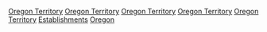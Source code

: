 [[Category:各年愛達荷州建立|Oregon Territory]]
[[Category:各年蒙大拿州建立|Oregon Territory]]
[[Category:各年俄勒岡州建立|Oregon Territory]]
[[Category:各年華盛頓州建立|Oregon Territory]]
[[Category:各年懷俄明州建立|Oregon Territory]]
[[Category:俄勒岡領地|Establishments]]
[[Category:美國各領地建立|Oregon]]